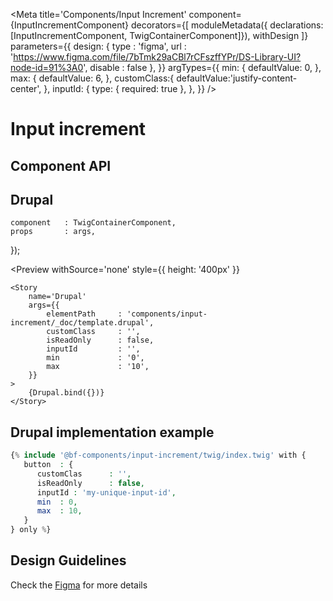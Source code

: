
<Meta
    title='Components/Input Increment'
    component={InputIncrementComponent}
    decorators={[
        moduleMetadata({ declarations: [InputIncrementComponent, TwigContainerComponent]}),
        withDesign
    ]}
    parameters={{
        design: {
            type    : 'figma',
            url     : 'https://www.figma.com/file/7bTmk29aCBl7rCFszffYPr/DS-Library-UI?node-id=91%3A0',
            disable : false
        },
    }}
    argTypes={{
        min: {
            defaultValue: 0,
        },
        max: {
            defaultValue: 6,
        },
        customClass:{
            defaultValue:'justify-content-center',
        },
        inputId: {
            type: { required: true },
        },
    }}
/>

# Input increment

## Component API

<Props of={InputIncrementComponent} />

## Drupal

    component   : TwigContainerComponent,
    props       : args,
});

<Preview
    withSource='none'
    style={{ height: '400px' }}
>
    <Story 
        name='Drupal'
        args={{ 
            elementPath     : 'components/input-increment/_doc/template.drupal',
            customClass     : '',
            isReadOnly      : false,
            inputId         : '',
            min             : '0',
            max             : '10',
        }}
    >
        {Drupal.bind({})}
    </Story>
</Preview>



## Drupal implementation example

```php
{% include '@bf-components/input-increment/twig/index.twig' with {
   button  : {
      customClas      : '',
      isReadOnly      : false,
      inputId : 'my-unique-input-id',
      min  : 0,
      max  : 10,
   }
} only %}
```



## Design Guidelines

Check the [Figma](https://www.figma.com/file/7bTmk29aCBl7rCFszffYPr/DS-Library-UI?node-id=91%3A0) for more details